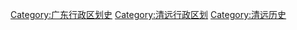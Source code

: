 [[Category:广东行政区划史|Category:广东行政区划史]]
[[Category:清远行政区划|Category:清远行政区划]]
[[Category:清远历史|Category:清远历史]]